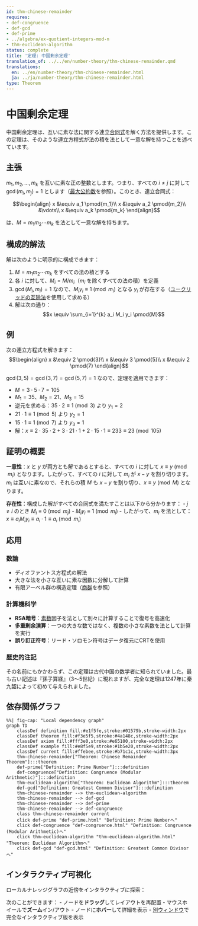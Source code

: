 ```yaml
---
id: thm-chinese-remainder
requires:
- def-congruence
- def-gcd
- def-prime
- ../algebra/ex-quotient-integers-mod-n
- thm-euclidean-algorithm
status: complete
title: '定理: 中国剰余定理'
translation_of: ../../en/number-theory/thm-chinese-remainder.qmd
translations:
  en: ../en/number-theory/thm-chinese-remainder.html
  ja: ../ja/number-theory/thm-chinese-remainder.html
type: Theorem
---
```


# 中国剰余定理 {#thm-chinese-remainder}

中国剰余定理は、互いに素な法に関する連立[合同式](def-congruence.qmd)を解く方法を提供します。この定理は、そのような連立方程式が法の積を法として一意な解を持つことを述べています。

## 主張

$m_1, m_2, \ldots, m_k$ を互いに素な正の整数とします。つまり、すべての $i \neq j$ に対して $\gcd(m_i, m_j) = 1$ とします（[最大公約数](def-gcd.qmd)を参照）。このとき、連立合同式：

$$\begin{align}
x &\equiv a_1 \pmod{m_1}\\
x &\equiv a_2 \pmod{m_2}\\
&\vdots\\
x &\equiv a_k \pmod{m_k}
\end{align}$$

は、$M = m_1 m_2 \cdots m_k$ を法として一意な解を持ちます。

## 構成的解法

解は次のように明示的に構成できます：

1. $M = m_1 m_2 \cdots m_k$ をすべての法の積とする
2. 各 $i$ に対して、$M_i = M/m_i$（$m_i$ を除くすべての法の積）を定義
3. $\gcd(M_i, m_i) = 1$ なので、$M_i y_i \equiv 1 \pmod{m_i}$ となる $y_i$ が存在する（[ユークリッドの互除法](thm-euclidean-algorithm.qmd)を使用して求める）
4. 解は次の通り：$$x \equiv \sum_{i=1}^{k} a_i M_i y_i \pmod{M}$$

## 例

次の連立方程式を解きます：
$$\begin{align}
x &\equiv 2 \pmod{3}\\
x &\equiv 3 \pmod{5}\\
x &\equiv 2 \pmod{7}
\end{align}$$

$\gcd(3,5) = \gcd(3,7) = \gcd(5,7) = 1$ なので、定理を適用できます：

- $M = 3 \cdot 5 \cdot 7 = 105$
- $M_1 = 35$、$M_2 = 21$、$M_3 = 15$
- 逆元を求める：$35 \cdot 2 \equiv 1 \pmod{3}$ より $y_1 = 2$
- $21 \cdot 1 \equiv 1 \pmod{5}$ より $y_2 = 1$
- $15 \cdot 1 \equiv 1 \pmod{7}$ より $y_3 = 1$
- 解：$x \equiv 2 \cdot 35 \cdot 2 + 3 \cdot 21 \cdot 1 + 2 \cdot 15 \cdot 1 \equiv 233 \equiv 23 \pmod{105}$

## 証明の概要

**一意性**：$x$ と $y$ が両方とも解であるとすると、すべての $i$ に対して $x \equiv y \pmod{m_i}$ となります。したがって、すべての $i$ に対して $m_i$ が $x - y$ を割り切ります。$m_i$ は互いに素なので、それらの積 $M$ も $x - y$ を割り切り、$x \equiv y \pmod{M}$ となります。

**存在性**：構成した解がすべての合同式を満たすことは以下から分かります：
- $j \neq i$ のとき $M_i \equiv 0 \pmod{m_j}$
- $M_i y_i \equiv 1 \pmod{m_i}$
- したがって、$m_i$ を法として：$x \equiv a_i M_i y_i \equiv a_i \cdot 1 \equiv a_i \pmod{m_i}$

## 応用

### 数論
- ディオファントス方程式の解法
- 大きな法を小さな互いに素な因数に分解して計算
- 有限アーベル群の構造定理（[商群](../algebra/ex-quotient-integers-mod-n.qmd)を参照）

### 計算機科学
- **RSA暗号**：[素数](def-prime.qmd)因子を法として別々に計算することで復号を高速化
- **多重剰余演算**：一つの大きな数ではなく、複数の小さな素数を法として計算を実行
- **誤り訂正符号**：リード・ソロモン符号はデータ復元にCRTを使用

### 歴史的注記
その名前にもかかわらず、この定理は古代中国の数学者に知られていました。最も古い記述は『孫子算経』（3～5世紀）に現れますが、完全な定理は1247年に秦九韶によって初めて与えられました。

## 依存関係グラフ

```mermaid
%%| fig-cap: "Local dependency graph"
graph TD
    classDef definition fill:#e1f5fe,stroke:#01579b,stroke-width:2px
    classDef theorem fill:#f3e5f5,stroke:#4a148c,stroke-width:2px
    classDef axiom fill:#fff3e0,stroke:#e65100,stroke-width:2px
    classDef example fill:#e8f5e9,stroke:#1b5e20,stroke-width:2px
    classDef current fill:#ffebee,stroke:#b71c1c,stroke-width:3px
    thm-chinese-remainder["Theorem: Chinese Remainder Theorem"]:::theorem
    def-prime["Definition: Prime Number"]:::definition
    def-congruence["Definition: Congruence (Modular Arithmetic)"]:::definition
    thm-euclidean-algorithm["Theorem: Euclidean Algorithm"]:::theorem
    def-gcd["Definition: Greatest Common Divisor"]:::definition
    thm-chinese-remainder --> thm-euclidean-algorithm
    thm-chinese-remainder --> def-gcd
    thm-chinese-remainder --> def-prime
    thm-chinese-remainder --> def-congruence
    class thm-chinese-remainder current
    click def-prime "def-prime.html" "Definition: Prime Numberへ"
    click def-congruence "def-congruence.html" "Definition: Congruence (Modular Arithmetic)へ"
    click thm-euclidean-algorithm "thm-euclidean-algorithm.html" "Theorem: Euclidean Algorithmへ"
    click def-gcd "def-gcd.html" "Definition: Greatest Common Divisorへ"
```

## インタラクティブ可視化

ローカルナレッジグラフの近傍をインタラクティブに探索：

::: {.graph-viz data-id="thm-chinese-remainder" data-width="700" data-height="500"}
:::

次のことができます：
- ノードを**ドラッグ**してレイアウトを再配置
- マウスホイールで**ズーム**イン/アウト
- ノードに**ホバー**して詳細を表示
- [別ウィンドウ](../../output/interactive/thm-chinese-remainder.html){target="_blank"}で完全なインタラクティブ版を表示
